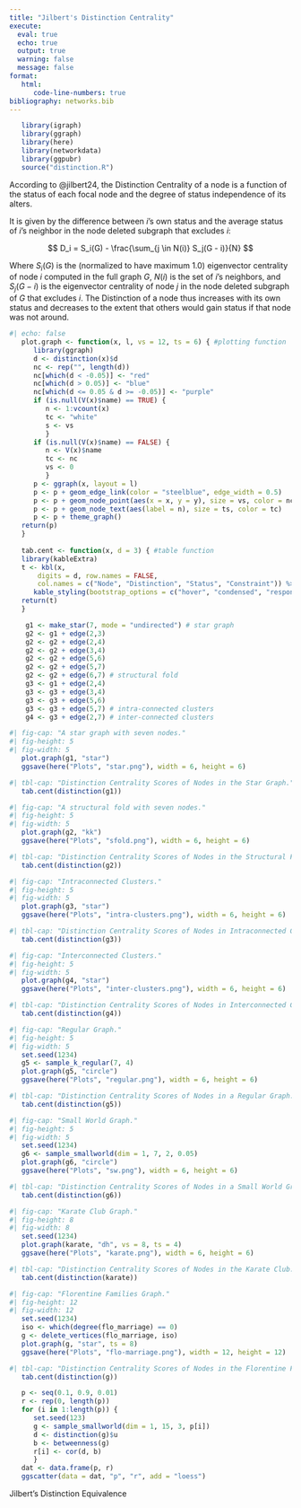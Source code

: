 ```yaml
---
title: "Jilbert's Distinction Centrality"
execute: 
  eval: true
  echo: true
  output: true
  warning: false
  message: false
format: 
   html:
      code-line-numbers: true
bibliography: networks.bib
---
```


```r
   library(igraph)
   library(ggraph)
   library(here)
   library(networkdata)
   library(ggpubr)
   source("distinction.R")
```


According to @jilbert24, the Distinction Centrality of a node is a function of the status of each focal node and the degree of status independence of its alters. 

It is given by the difference between $i$'s own status and the average status of $i$'s neighbor in the node deleted subgraph that excludes $i$:

$$
   D_i = S_i(G)  - \frac{\sum_{j \in N(i)} S_j(G - i)}{N} 
$$

Where $S_i(G)$ is the (normalized to have maximum 1.0) eigenvector centrality of node $i$ computed in the full graph $G$, $N(i)$ is the set of $i$'s neighbors, and $S_j(G -i)$ is the eigenvector centrality of node $j$ in the node deleted subgraph of $G$ that excludes $i$. The Distinction of a node thus increases with its own status and decreases to the extent that others would gain status if that node was not around.

```r
#| echo: false
   plot.graph <- function(x, l, vs = 12, ts = 6) { #plotting function
      library(ggraph)
      d <- distinction(x)$d
      nc <- rep("", length(d))
      nc[which(d < -0.05)] <- "red"
      nc[which(d > 0.05)] <- "blue"
      nc[which(d <= 0.05 & d >= -0.05)] <- "purple"
      if (is.null(V(x)$name) == TRUE) {
         n <- 1:vcount(x)
         tc <- "white"
         s <- vs
         }
      if (is.null(V(x)$name) == FALSE) {
         n <- V(x)$name
         tc <- nc
         vs <- 0
         }
      p <- ggraph(x, layout = l)
      p <- p + geom_edge_link(color = "steelblue", edge_width = 0.5)
      p <- p + geom_node_point(aes(x = x, y = y), size = vs, color = nc) 
      p <- p + geom_node_text(aes(label = n), size = ts, color = tc)
      p <- p + theme_graph() 
   return(p)
   }
   
   tab.cent <- function(x, d = 3) { #table function
   library(kableExtra)
   t <- kbl(x, 
       digits = d, row.names = FALSE,
       col.names = c("Node", "Distinction", "Status", "Constraint")) %>% 
      kable_styling(bootstrap_options = c("hover", "condensed", "responsive"))
   return(t)
   }
```

```r
    g1 <- make_star(7, mode = "undirected") # star graph
    g2 <- g1 + edge(2,3)
    g2 <- g2 + edge(2,4)
    g2 <- g2 + edge(3,4)
    g2 <- g2 + edge(5,6)
    g2 <- g2 + edge(5,7)
    g2 <- g2 + edge(6,7) # structural fold
    g3 <- g1 + edge(2,4)
    g3 <- g3 + edge(3,4)
    g3 <- g3 + edge(5,6)
    g3 <- g3 + edge(5,7) # intra-connected clusters
    g4 <- g3 + edge(2,7) # inter-connected clusters
```


```r
#| fig-cap: "A star graph with seven nodes."
#| fig-height: 5
#| fig-width: 5
   plot.graph(g1, "star")
   ggsave(here("Plots", "star.png"), width = 6, height = 6)
```

```r
#| tbl-cap: "Distinction Centrality Scores of Nodes in the Star Graph."
   tab.cent(distinction(g1))
```


```r
#| fig-cap: "A structural fold with seven nodes."
#| fig-height: 5
#| fig-width: 5
   plot.graph(g2, "kk")
   ggsave(here("Plots", "sfold.png"), width = 6, height = 6)
```

```r
#| tbl-cap: "Distinction Centrality Scores of Nodes in the Structural Fold."
   tab.cent(distinction(g2))
```


```r
#| fig-cap: "Intraconnected Clusters."
#| fig-height: 5
#| fig-width: 5
   plot.graph(g3, "star")
   ggsave(here("Plots", "intra-clusters.png"), width = 6, height = 6)
```

```r
#| tbl-cap: "Distinction Centrality Scores of Nodes in Intraconnected Clusters."
   tab.cent(distinction(g3))
```

```r
#| fig-cap: "Interconnected Clusters."
#| fig-height: 5
#| fig-width: 5
   plot.graph(g4, "star")
   ggsave(here("Plots", "inter-clusters.png"), width = 6, height = 6)
```

```r
#| tbl-cap: "Distinction Centrality Scores of Nodes in Interconnected Clusters."
   tab.cent(distinction(g4))
```


```r
#| fig-cap: "Regular Graph."
#| fig-height: 5
#| fig-width: 5
   set.seed(1234)
   g5 <- sample_k_regular(7, 4)
   plot.graph(g5, "circle")
   ggsave(here("Plots", "regular.png"), width = 6, height = 6)
```

```r
#| tbl-cap: "Distinction Centrality Scores of Nodes in a Regular Graph."
   tab.cent(distinction(g5))
```

```r
#| fig-cap: "Small World Graph."
#| fig-height: 5
#| fig-width: 5
   set.seed(1234)
   g6 <- sample_smallworld(dim = 1, 7, 2, 0.05)
   plot.graph(g6, "circle")
   ggsave(here("Plots", "sw.png"), width = 6, height = 6)
```

```r
#| tbl-cap: "Distinction Centrality Scores of Nodes in a Small World Graph."
   tab.cent(distinction(g6))
```


```r
#| fig-cap: "Karate Club Graph."
#| fig-height: 8
#| fig-width: 8
   set.seed(1234)
   plot.graph(karate, "dh", vs = 8, ts = 4)
   ggsave(here("Plots", "karate.png"), width = 6, height = 6)
```

```r
#| tbl-cap: "Distinction Centrality Scores of Nodes in the Karate Club."
   tab.cent(distinction(karate))
```

```r
#| fig-cap: "Florentine Families Graph."
#| fig-height: 12
#| fig-width: 12
   set.seed(1234)
   iso <- which(degree(flo_marriage) == 0)
   g <- delete_vertices(flo_marriage, iso)
   plot.graph(g, "star", ts = 8)
   ggsave(here("Plots", "flo-marriage.png"), width = 12, height = 12)
```

```r
#| tbl-cap: "Distinction Centrality Scores of Nodes in the Florentine Families."
   tab.cent(distinction(g))
```

```r
   p <- seq(0.1, 0.9, 0.01)
   r <- rep(0, length(p))
   for (i in 1:length(p)) {
      set.seed(123)
      g <- sample_smallworld(dim = 1, 15, 3, p[i]) 
      d <- distinction(g)$u
      b <- betweenness(g)
      r[i] <- cor(d, b)
      }
   dat <- data.frame(p, r)
   ggscatter(data = dat, "p", "r", add = "loess") 
```




Jilbert's Distinction Equivalence